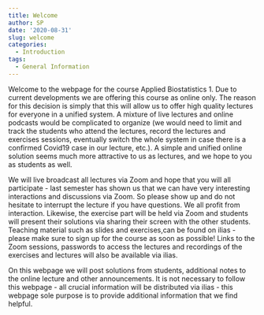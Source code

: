 ```yaml
---
title: Welcome
author: SP
date: '2020-08-31'
slug: welcome
categories:
  - Introduction
tags:
  - General Information
---
```


Welcome to the webpage for the course Applied Biostatistics 1. Due to current developments we are offering this course as online only. The reason for this decision is simply that this will allow us to offer high quality lectures for everyone in a unified system. A mixture of live lectures and online podcasts would be complicated to organize (we would need to limit and track the students who attend the lectures, record the lectures and exercises sessions, eventually switch the whole system in case there is a confirmed Covid19 case in our lecture, etc.). A simple and unified online solution seems much more attractive to us as lectures, and we hope to you as students as well. 

We will live broadcast all lectures via Zoom and hope that you will all participate - last semester has shown us that we can have very interesting interactions and discussions via Zoom. So please show up and do not hesitate to interrupt the lecture if you have questions. We all profit from interaction. Likewise, the exercise part will be held via Zoom and students will present their solutions via sharing their screen with the other students. Teaching material such as slides and exercises,can be found on ilias - please make sure to sign up for the course as soon as possible! Links to the Zoom sessions, passwords to access the lectures and recordings of the exercises and lectures will also be available via ilias. 

On this webpage we will post solutions from students, additional notes to the online lecture and other announcements. It is not necessary to follow this webpage - all crucial information will be distributed via ilias - this webpage sole purpose is to provide additional information that we find helpful. 



